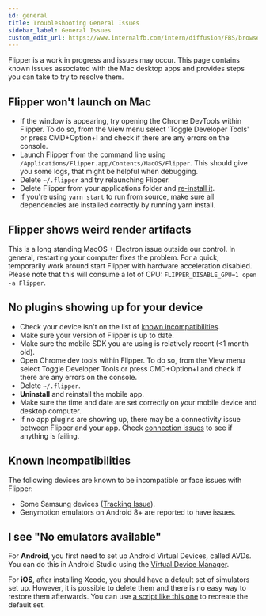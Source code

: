 ```yaml
---
id: general
title: Troubleshooting General Issues
sidebar_label: General Issues
custom_edit_url: https://www.internalfb.com/intern/diffusion/FBS/browsefile/master/xplat/sonar/docs/getting-started/troubleshooting/general.mdx
---
```



Flipper is a work in progress and issues may occur. This page contains known issues associated with the Mac desktop apps and provides steps you can take to try to resolve them.

<InternalGeneral />

## Flipper won't launch on Mac

* If the window is appearing, try opening the Chrome DevTools within Flipper. To do so, from the View menu select 'Toggle Developer Tools' or press CMD+Option+I and check if there are any errors on the console.
* Launch Flipper from the command line using `/Applications/Flipper.app/Contents/MacOS/Flipper`. This should give you some logs, that might be helpful when debugging.
* Delete `~/.flipper` and try relaunching Flipper.
* Delete Flipper from your applications folder and [re-install it](../index.mdx#installation).
* If you're using `yarn start` to run from source, make sure all dependencies are installed correctly by running yarn install.

## Flipper shows weird render artifacts

This is a long standing MacOS + Electron issue outside our control. In general, restarting your computer fixes the problem.
For a quick, temporarily work around start Flipper with hardware acceleration disabled. Please note that this will consume a lot of CPU: `FLIPPER_DISABLE_GPU=1 open -a Flipper`.

## No plugins showing up for your device

* Check your device isn't on the list of [known incompatibilities](#known-incompatibilities).
* Make sure your version of Flipper is up to date.
* Make sure the mobile SDK you are using is relatively recent (<1 month old).
* Open Chrome dev tools within Flipper. To do so, from the View menu select Toggle Developer Tools or press CMD+Option+I and check if there are any errors on the console.
* Delete `~/.flipper`.
* **Uninstall** and reinstall the mobile app.
* Make sure the time and date are set correctly on your mobile device and desktop computer.
* If no app plugins are showing up, there may be a connectivity issue between Flipper and your app. Check [connection issues](#connection-issues) to see if anything is failing.

## Known Incompatibilities

The following devices are known to be incompatible or face issues with Flipper:

* Some Samsung devices ([Tracking Issue](https://github.com/facebook/flipper/issues/92)).
* Genymotion emulators on Android 8+ are reported to have issues.

## I see "No emulators available"

For **Android**, you first need to set up Android Virtual Devices, called AVDs. You
can do this in Android Studio using the [Virtual Device Manager](https://developer.android.com/studio/run/managing-avds).

For **iOS**, after installing Xcode, you should have a default set of simulators set up. However,
it is possible to delete them and there is no easy way to restore them afterwards. You can use
[a script like this one](https://gist.github.com/dynamicguy/e8756a9f0f50af86d6e746d4b1ab6a09) to
recreate the default set.